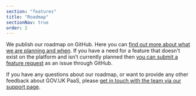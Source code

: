 ```yaml
---
section: "features"
title: "Roadmap"
sectionNav: true
order: 2
---
```


We publish our roadmap on GitHub. Here you can [find out more about what we are planning and when](https://github.com/alphagov/paas-roadmap/projects/1?fullscreen=true). If you have a need for a feature that doesn't exist on the platform and isn’t currently planned then [you can submit a feature request](https://github.com/alphagov/paas-roadmap/issues/new/choose) as an issue through GitHub. 

If you have any questions about our roadmap, or want to provide any other feedback about GOV.UK PaaS, please [get in touch with the team via our support page](https://admin.london.cloud.service.gov.uk/support).
